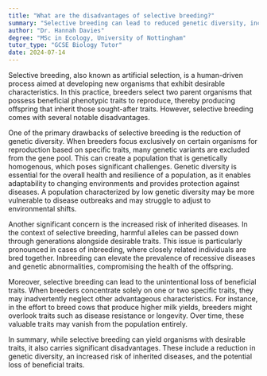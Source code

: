 ```yaml
---
title: "What are the disadvantages of selective breeding?"
summary: "Selective breeding can lead to reduced genetic diversity, increased risk of inherited diseases, and potential loss of beneficial traits."
author: "Dr. Hannah Davies"
degree: "MSc in Ecology, University of Nottingham"
tutor_type: "GCSE Biology Tutor"
date: 2024-07-14
---
```


Selective breeding, also known as artificial selection, is a human-driven process aimed at developing new organisms that exhibit desirable characteristics. In this practice, breeders select two parent organisms that possess beneficial phenotypic traits to reproduce, thereby producing offspring that inherit those sought-after traits. However, selective breeding comes with several notable disadvantages.

One of the primary drawbacks of selective breeding is the reduction of genetic diversity. When breeders focus exclusively on certain organisms for reproduction based on specific traits, many genetic variants are excluded from the gene pool. This can create a population that is genetically homogenous, which poses significant challenges. Genetic diversity is essential for the overall health and resilience of a population, as it enables adaptability to changing environments and provides protection against diseases. A population characterized by low genetic diversity may be more vulnerable to disease outbreaks and may struggle to adjust to environmental shifts.

Another significant concern is the increased risk of inherited diseases. In the context of selective breeding, harmful alleles can be passed down through generations alongside desirable traits. This issue is particularly pronounced in cases of inbreeding, where closely related individuals are bred together. Inbreeding can elevate the prevalence of recessive diseases and genetic abnormalities, compromising the health of the offspring.

Moreover, selective breeding can lead to the unintentional loss of beneficial traits. When breeders concentrate solely on one or two specific traits, they may inadvertently neglect other advantageous characteristics. For instance, in the effort to breed cows that produce higher milk yields, breeders might overlook traits such as disease resistance or longevity. Over time, these valuable traits may vanish from the population entirely.

In summary, while selective breeding can yield organisms with desirable traits, it also carries significant disadvantages. These include a reduction in genetic diversity, an increased risk of inherited diseases, and the potential loss of beneficial traits.
    